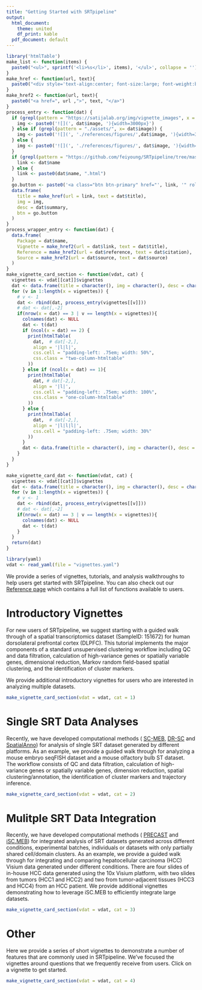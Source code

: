```yaml
---
title: "Getting Started with SRTpipeline"
output:
  html_document:
    theme: united
    df_print: kable
  pdf_document: default
---
```


```r
library('htmlTable')
make_list <- function(items) {
  paste0("<ul>", sprintf('<li>%s</li>', items), '</ul>', collapse = '')
}
make_href <- function(url, text){
  paste0("<div style='text-align:center; font-size:large; font-weight:bold'><a href=", url ,">", text, "</a></div>")
}
make_href2 <- function(url, text){
  paste0("<a href=", url ,">", text, "</a>")
}
process_entry <- function(dat) {
  if (grepl(pattern = "https://satijalab.org/img/vignette_images", x = dat$image)) {
    img <- paste0('![](', dat$image, '){width=3000px}')
  } else if (grepl(pattern = "./assets/", x= dat$image)) {
    img <- paste0('![](', './references/figures/',dat$image, '){width=3000px}') 
  } else {
    img <- paste0('![](', './references/figures/', dat$image, '){width=3000px}')
  }
  if (grepl(pattern = "https://github.com/feiyoung/SRTpipeline/tree/master/docs/reference/figures", x = dat$name)) {
    link <- dat$name
  } else {
    link <- paste0(dat$name, ".html")
  }
  go.button <- paste0('<a class="btn btn-primary" href="', link, '" role="button" style="width:100%">GO</a>')
  data.frame(
    title = make_href(url = link, text = dat$title),
    img = img,
    desc = dat$summary,
    btn = go.button
  )
}
process_wrapper_entry <- function(dat) {
  data.frame(
    Package = dat$name,
    Vignette = make_href2(url = dat$link, text = dat$title),
    Reference = make_href2(url = dat$reference, text = dat$citation),
    Source = make_href2(url = dat$source, text = dat$source)
  )
}
make_vignette_card_section <- function(vdat, cat) {
  vignettes <- vdat[[cat]]$vignettes
  dat <- data.frame(title = character(), img = character(), desc = character())
  for (v in 1:length(x = vignettes)) {
    # v <- 1
    dat <- rbind(dat, process_entry(vignettes[[v]]))
    # dat <- dat[,-2]
    if(nrow(x = dat) == 3 | v == length(x = vignettes)){
      colnames(dat) <- NULL
      dat <- t(dat)
      if (ncol(x = dat) == 2) {
        print(htmlTable(
          dat,  # dat[-2,],
          align = '|l|l|', 
          css.cell = "padding-left: .75em; width: 50%", 
          css.class = "two-column-htmltable"
        ))
      } else if (ncol(x = dat) == 1){
        print(htmlTable(
          dat, # dat[-2,],
          align = '|l|', 
          css.cell = "padding-left: .75em; width: 100%", 
          css.class = "one-column-htmltable"
        ))
      } else {
        print(htmlTable(
          dat,  # dat[-2,],
          align = '|l|l|l|', 
          css.cell = "padding-left: .75em; width: 30%"
        ))
      }
      dat <- data.frame(title = character(), img = character(), desc = character())
    }
  }
}

make_vignette_card_dat <- function(vdat, cat) {
  vignettes <- vdat[[cat]]$vignettes
  dat <- data.frame(title = character(), img = character(), desc = character())
  for (v in 1:length(x = vignettes)) {
    # v <- 1
    dat <- rbind(dat, process_entry(vignettes[[v]]))
    # dat <- dat[,-2]
    if(nrow(x = dat) == 3 | v == length(x = vignettes)){
      colnames(dat) <- NULL
      dat <- t(dat)
    }
  }
  return(dat)
}
```

```r
library(yaml)
vdat <- read_yaml(file = "vignettes.yaml")
```

```{=html}
<style>
.two-column-htmltable {
  width: 66.666%;
}
.one-column-htmltable {
  width: 33.333%;
}

</style>
```

We provide a series of vignettes, tutorials, and analysis walkthroughs to help users get started with SRTpipeline. You can also check out our [Reference page](../reference/index.html) which contains a full list of functions available to users.

# Introductory Vignettes

For new users of SRTpipeline, we suggest starting with a guided walk through of  a spatial transcriptomics dataset (SampleID: 151672) for human dorsolateral prefrontal cortex (DLPFC). This tutorial implements the major components of a standard unsupervised clustering workflow including QC and data filtration, calculation of high-variance genes or spatially variable genes, dimensional reduction, Markov random field-based spatial clustering, and the identification of cluster markers.

We provide additional introductory vignettes for users who are interested in analyzing multiple datasets.

```r
make_vignette_card_section(vdat = vdat, cat = 1)
```
# Single SRT Data Analyses

Recently, we have developed computational methods ( [SC-MEB](https://doi.org/10.1093/bib/bbab466), [DR-SC](https://doi.org/10.1093/nar/gkac219) and [SpatialAnno](https://doi.org/10.1101/2023.02.08.527590)) for  analysis of slngle SRT dataset generated by different platforms. As an example, we provide a guided walk through for analyzing a mouse embryo seqFISH dataset and a mouse olfactory bulb ST dataset. The workflow consists of QC and data filtration, calculation of high-variance genes or spatially variable genes, dimension reduction, spatial clustering/annotation, the identification of cluster markers and trajectory inference.

```r
make_vignette_card_section(vdat = vdat, cat = 2)
```

# Mulitple SRT Data Integration

Recently, we have developed computational methods ( [PRECAST](https://doi.org/10.1038/s41467-023-35947-w) and [iSC.MEB](https://doi.org/10.1093/bioadv/vbad019))  for integrated analysis of SRT datasets generated across different conditions, experimental batches, individuals or datasets with only partially shared cell/domain clusters. As an example, we provide a guided walk through for integrating and comparing hepatocellular carcinoma (HCC) Visium data generated under different  conditions. There are four slides of in-house HCC data generated using the 10x Visium platform, with two slides from tumors (HCC1 and HCC2) and two from tumor-adjacent tissues (HCC3 and HCC4) from an HCC patient. We provide additional vignettes demonstrating how to leverage iSC.MEB to efficiently integrate large datasets.

```r
make_vignette_card_section(vdat = vdat, cat = 3)
```

# Other 

Here we provide a series of short vignettes to demonstrate a number of features that are commonly used in SRTpipeline. We’ve focused the vignettes around questions that we frequently receive from users. Click on a vignette to get started.

```r
make_vignette_card_section(vdat = vdat, cat = 4)
```
